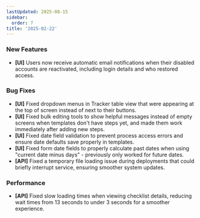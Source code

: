 ```yaml
---
lastUpdated: 2025-08-15
sidebar:
  order: 7
title: '2025-02-22'
---
```


### New Features

- **[UI]** Users now receive automatic email notifications when their disabled accounts are reactivated, including login details and who restored access.

### Bug Fixes

- **[UI]** Fixed dropdown menus in Tracker table view that were appearing at the top of screen instead of next to their buttons.
- **[UI]** Fixed bulk editing tools to show helpful messages instead of empty screens when templates don't have steps yet, and made them work immediately after adding new steps.
- **[UI]** Fixed date field validation to prevent process access errors and ensure date defaults save properly in templates.
- **[UI]** Fixed form date fields to properly calculate past dates when using "current date minus days" - previously only worked for future dates.
- **[API]** Fixed a temporary file loading issue during deployments that could briefly interrupt service, ensuring smoother system updates.

### Performance

- **[API]** Fixed slow loading times when viewing checklist details, reducing wait times from 13 seconds to under 3 seconds for a smoother experience.